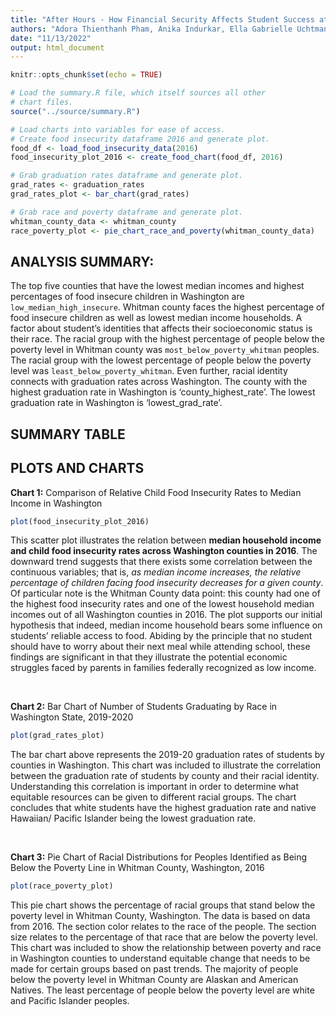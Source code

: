 ```yaml
---
title: "After Hours - How Financial Security Affects Student Success at School"
authors: "Adora Thienthanh Pham, Anika Indurkar, Ella Gabrielle Uchtmann, Richard Tran"
date: "11/13/2022"
output: html_document
---
```


```r
knitr::opts_chunk$set(echo = TRUE)
```

```r
# Load the summary.R file, which itself sources all other
# chart files.
source("../source/summary.R")
```

```r
# Load charts into variables for ease of access.
# Create food insecurity dataframe 2016 and generate plot.
food_df <- load_food_insecurity_data(2016)
food_insecurity_plot_2016 <- create_food_chart(food_df, 2016)

# Grab graduation rates dataframe and generate plot.
grad_rates <- graduation_rates
grad_rates_plot <- bar_chart(grad_rates)

# Grab race and poverty dataframe and generate plot.
whitman_county_data <- whitman_county
race_poverty_plot <- pie_chart_race_and_poverty(whitman_county_data)
```

## **ANALYSIS SUMMARY:** 

The top five counties that have the lowest median incomes and highest percentages of food insecure children in Washington are `low_median_high_insecure`. Whitman county faces the highest percentage of food insecure children as well as lowest median income households. A factor about student’s identities that affects their socioeconomic status is their race. The racial group with the highest percentage of people below the poverty level in Whitman county was `most_below_poverty_whitman` peoples. The racial group with the lowest percentage of people below the poverty level was `least_below_poverty_whitman`. Even further, racial identity connects with graduation rates across Washington. The county with the highest graduation rate in Washington is ‘county_highest_rate’. The lowest graduation rate in Washington is ‘lowest_grad_rate’.

## SUMMARY TABLE

## **PLOTS AND CHARTS**

**Chart 1:** Comparison of Relative Child Food Insecurity Rates to Median Income in Washington

```r
plot(food_insecurity_plot_2016)
```

This scatter plot illustrates the relation between **median household income and
child food insecurity rates across Washington counties in 2016**. The downward
trend suggests that there exists some correlation between the continuous variables;
that is, _as median income increases, the relative percentage of children facing
food insecurity decreases for a given county_. Of particular note is the Whitman
County data point: this county had one of the highest food insecurity rates and
one of the lowest household median incomes out of all Washington counties in
2016. The plot supports our initial hypothesis that indeed, median income
household bears some influence on students' reliable access to food. Abiding by
the principle that no student should have to worry about their next meal while
attending school, these findings are significant in that they illustrate the
potential economic struggles faced by parents in families federally recognized
as low income.

<br>

**Chart 2:** Bar Chart of Number of Students Graduating by Race in Washington State, 2019-2020

```r
plot(grad_rates_plot)
```

The bar chart above represents the 2019-20 graduation rates of students by
counties in Washington. This chart was included to illustrate the correlation
between the graduation rate of students by county and their racial identity.
Understanding this correlation is important in order to determine what equitable
resources can be given to different racial groups. The chart concludes that
white students have the highest graduation rate and native Hawaiian/ Pacific
Islander being the lowest graduation rate.

<br>

**Chart 3:** Pie Chart of Racial Distributions for Peoples Identified as Being Below the Poverty Line in Whitman County, Washington, 2016

```r
plot(race_poverty_plot)
```

This pie chart shows the percentage of racial groups that stand below the poverty
level in Whitman County, Washington. The data is based on data from 2016. The
section color relates to the race of the people. The section size relates to the
percentage of that race that are below the poverty level. This chart was included
to show the relationship between poverty and race in Washington counties to
understand equitable change that needs to be made for certain groups based on
past trends. The majority of people below the poverty level in Whitman County
are Alaskan and American Natives. The least percentage of people below the
poverty level are white and Pacific Islander peoples.